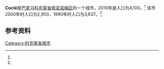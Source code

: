 {{Infobox settlement
|name                   = 科克莱
|native_name            = 
|settlement_type        = [[市_(巴拿马)|市]]
|image_skyline          = 
|image_caption          = 
|image_alt              = 
|pushpin_map            = 
|coordinates_display    = inline,title
|coordinates_region     = PA
|subdivision_type       = 国家
|subdivision_name       = {{flag|Panama}}
|subdivision_type1      = [[巴拿马行政区划|省份]]
|subdivision_name1      = [[科克莱省|科克莱省]]
|subdivision_type2      = [[区_(巴拿马)|区]]
|subdivision_name2      = [[佩诺诺梅区|佩诺诺梅区]]
|leader_title           = 
|leader_name            = 
|established_title      = 设立时间
|established_date       = 
|area_land_km2          = 115
|area_footnotes         = <ref name=inec>[http://www.contraloria.gob.pa/inec/archivos/P3601Cuadro11.xls {{Wayback|url=http://www.contraloria.gob.pa/inec/archivos/P3601Cuadro11.xls |date=20160304030354 }} "Cuadro 11 (Superficie, población y densidad de población en la República...)" [Table 11 (Area, population, and population density in the Republic...)<nowiki>]</nowiki>] (.xls). In {{cite web|title=Resultados Finales Básicos|trans-title=Basic Final Results|url=https://www.contraloria.gob.pa/inec/publicaciones/Publicaciones.aspx?ID_SUBCATEGORIA=59&ID_PUBLICACION=360&ID_IDIOMA=1&ID_CATEGORIA=13|publisher=[[巴拿马国家统计及普查局|巴拿马国家统计及普查局]]|accessdate=May 26, 2015|language=es|archive-date=2015-07-10|archive-url=https://web.archive.org/web/20150710070123/http://www.contraloria.gob.pa/inec/Publicaciones/Publicaciones.aspx?ID_SUBCATEGORIA=59&ID_PUBLICACION=360&ID_IDIOMA=1&ID_CATEGORIA=13|dead-url=no}}</ref>
|population_as_of       = 2010
|population_total       = 4100
|population_footnotes   = <ref name=inec/>
|population_density_km2 = 35.6
|population_note        = 人口密度数据由计算得出
|timezone1              = [[北美东部时区|东部时区]]
|utc_offset1            = −5
|latd                   = 
|latm                   = 
|lats                   = 
|latNS                  = 
|longd                  = 
|longm                  = 
|longs                  = 
|longEW                 = }}

'''Coclé'''是[[巴拿马|巴拿马]][[科克莱省|科克莱省]][[佩诺诺梅区|佩诺诺梅区]]的一个城市，2010年是人口为4,100。<ref name=inec/> 该市2000年时人口为2,903，1990年时人口为3,637。<ref name=inec/>

==参考资料==
{{reflist}}

{{Coclé Province}}

{{coord|8.4500|N|80.4333|W|display=title}}

[[Category:科克莱省城市|Category:科克莱省城市]]

{{Panama-geo-stub}}